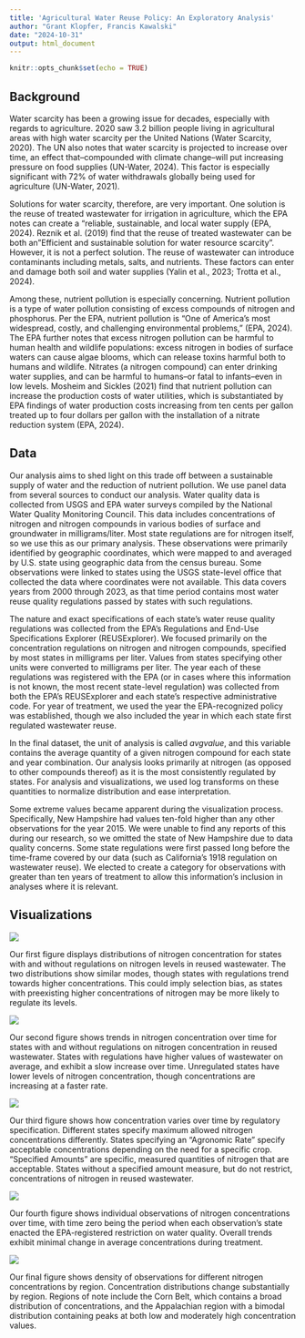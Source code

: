 ```yaml
---
title: 'Agricultural Water Reuse Policy: An Exploratory Analysis'
author: "Grant Klopfer, Francis Kawalski"
date: "2024-10-31"
output: html_document
---
```


```r
knitr::opts_chunk$set(echo = TRUE)
```

## Background

Water scarcity has been a growing issue for decades, especially with regards to agriculture. 2020 saw 3.2 billion people living in agricultural areas with high water scarcity per the United Nations (Water Scarcity, 2020). The UN also notes that water scarcity is projected to increase over time, an effect that–compounded with climate change–will put increasing pressure on food supplies (UN-Water, 2024). This factor is especially significant with 72% of water withdrawals globally being used for agriculture (UN-Water, 2021).

Solutions for water scarcity, therefore, are very important. One solution is the reuse of treated wastewater for irrigation in agriculture, which the EPA notes can create a "reliable, sustainable, and local water supply (EPA, 2024). Reznik et al. (2019) find that the reuse of treated wastewater can be both an "Efficient and sustainable solution for water resource scarcity". However, it is not a perfect solution. The reuse of wastewater can introduce contaminants including metals, salts, and nutrients. These factors can enter and damage both soil and water supplies (Yalin et al., 2023; Trotta et al., 2024).

Among these, nutrient pollution is especially concerning. Nutrient pollution is a type of water pollution consisting of excess compounds of nitrogen and phosphorus. Per the EPA, nutrient pollution is "One of America's most widespread, costly, and challenging environmental problems," (EPA, 2024). The EPA further notes that excess nitrogen pollution can be harmful to human health and wildlife populations: excess nitrogen in bodies of surface waters can cause algae blooms, which can release toxins harmful both to humans and wildlife. Nitrates (a nitrogen compound) can enter drinking water supplies, and can be harmful to humans–or fatal to infants–even in low levels. Mosheim and Sickles (2021) find that nutrient pollution can increase the production costs of water utilities, which is substantiated by EPA findings of water production costs increasing from ten cents per gallon treated up to four dollars per gallon with the installation of a nitrate reduction system (EPA, 2024).

## Data

Our analysis aims to shed light on this trade off between a sustainable supply of water and the reduction of nutrient pollution. We use panel data from several sources to conduct our analysis. Water quality data is collected from USGS and EPA water surveys compiled by the National Water Quality Monitoring Council. This data includes concentrations of nitrogen and nitrogen compounds in various bodies of surface and groundwater in milligrams/liter. Most state regulations are for nitrogen itself, so we use this as our primary analysis. These observations were primarily identified by geographic coordinates, which were mapped to and averaged by U.S. state using geographic data from the census bureau. Some observations were linked to states using the USGS state-level office that collected the data where coordinates were not available. This data covers years from 2000 through 2023, as that time period contains most water reuse quality regulations passed by states with such regulations.

The nature and exact specifications of each state's water reuse quality regulations was collected from the EPA's Regulations and End-Use Specifications Explorer (REUSExplorer). We focused primarily on the concentration regulations on nitrogen and nitrogen compounds, specified by most states in milligrams per liter. Values from states specifying other units were converted to milligrams per liter. The year each of these regulations was registered with the EPA (or in cases where this information is not known, the most recent state-level regulation) was collected from both the EPA's REUSExplorer and each state's respective administrative code. For year of treatment, we used the year the EPA-recognized policy was established, though we also included the year in which each state first regulated wastewater reuse.

In the final dataset, the unit of analysis is called *avgvalue*, and this variable contains the average quantity of a given nitrogen compound for each state and year combination. Our analysis looks primarily at nitrogen (as opposed to other compounds thereof) as it is the most consistently regulated by states. For analysis and visualizations, we used log transforms on these quantities to normalize distribution and ease interpretation.

Some extreme values became apparent during the visualization process. Specifically, New Hampshire had values ten-fold higher than any other observations for the year 2015. We were unable to find any reports of this during our research, so we omitted the state of New Hampshire due to data quality concerns. Some state regulations were first passed long before the time-frame covered by our data (such as California's 1918 regulation on wastewater reuse). We elected to create a category for observations with greater than ten years of treatment to allow this information's inclusion in analyses where it is relevant.

## Visualizations

![](images/NitrogenConcentrationWithWithoutRegulations.png)

Our first figure displays distributions of nitrogen concentration for states with and without regulations on nitrogen levels in reused wastewater. The two distributions show similar modes, though states with regulations trend towards higher concentrations. This could imply selection bias, as states with preexisting higher concentrations of nitrogen may be more likely to regulate its levels.

![](images/NitrogenConcentrationByRegulation-01.png)

Our second figure shows trends in nitrogen concentration over time for states with and without regulations on nitrogen concentration in reused wastewater. States with regulations have higher values of wastewater on average, and exhibit a slow increase over time. Unregulated states have lower levels of nitrogen concentration, though concentrations are increasing at a faster rate.

![](images/NitrogenConcentrationBySpecification.png)

Our third figure shows how concentration varies over time by regulatory specification. Different states specify maximum allowed nitrogen concentrations differently. States specifying an "Agronomic Rate" specify acceptable concentrations depending on the need for a specific crop. "Specified Amounts" are specific, measured quantities of nitrogen that are acceptable. States without a specified amount measure, but do not restrict, concentrations of nitrogen in reused wastewater.

![](images/NitrogenConcentrationAcrossRegulationTime.png)

Our fourth figure shows individual observations of nitrogen concentrations over time, with time zero being the period when each observation's state enacted the EPA-registered restriction on water quality. Overall trends exhibit minimal change in average concentrations during treatment.

![](images/NitrogenConcentrationByRegion.png)

Our final figure shows density of observations for different nitrogen concentrations by region. Concentration distributions change substantially by region. Regions of note include the Corn Belt, which contains a broad distribution of concentrations, and the Appalachian region with a bimodal distribution containing peaks at both low and moderately high concentration values.
